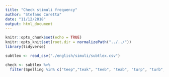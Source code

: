 ```yaml
---
title: "Check stimuli frequency"
author: "Stefano Coretta"
date: "11/12/2018"
output: html_document
---
```


```r
knitr::opts_chunk$set(echo = TRUE)
knitr::opts_knit$set(root.dir = normalizePath("../../"))
library(tidyverse)
```

```r
subtlex <- read_csv("./english/simuli/subtlex.csv")
```

```r
check <- subtlex %>%
  filter(Spelling %in% c("teep","teak", "teeb", "teab", "turp", "turb", "terp", "terb", "tarp", "tarb", "teek", "teak", "teeg", "teag", "turk", "terk", "turg", "terg", "tark", "targ", "teepus", "teapus", "teebus", "teabus", "turpus", "turbus", "terpus", "terbus", "tarpus", "tarbus", "teekus", "teakus", "teegus", "teagus", "turkus", "terkus", "turgus", "tergus", "tarkus", "targus"))
```

